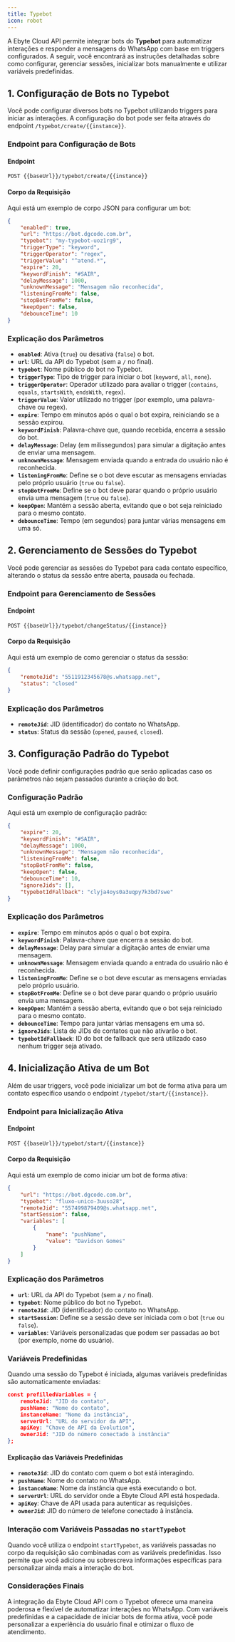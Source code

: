 ```yaml
---
title: Typebot
icon: robot
---
```


A Ebyte Cloud API permite integrar bots do **Typebot** para automatizar interações e responder a mensagens do WhatsApp com base em triggers configurados. A seguir, você encontrará as instruções detalhadas sobre como configurar, gerenciar sessões, inicializar bots manualmente e utilizar variáveis predefinidas.

## 1. Configuração de Bots no Typebot

Você pode configurar diversos bots no Typebot utilizando triggers para iniciar as interações. A configuração do bot pode ser feita através do endpoint `/typebot/create/{{instance}}`.

### Endpoint para Configuração de Bots

#### Endpoint

~~~http
POST {{baseUrl}}/typebot/create/{{instance}}
~~~

#### Corpo da Requisição

Aqui está um exemplo de corpo JSON para configurar um bot:

~~~json
{
    "enabled": true,
    "url": "https://bot.dgcode.com.br",
    "typebot": "my-typebot-uoz1rg9",
    "triggerType": "keyword",
    "triggerOperator": "regex",
    "triggerValue": "^atend.*",
    "expire": 20,
    "keywordFinish": "#SAIR",
    "delayMessage": 1000,
    "unknownMessage": "Mensagem não reconhecida",
    "listeningFromMe": false,
    "stopBotFromMe": false,
    "keepOpen": false,
    "debounceTime": 10
}
~~~

### Explicação dos Parâmetros

- **`enabled`**: Ativa (`true`) ou desativa (`false`) o bot.
- **`url`**: URL da API do Typebot (sem a `/` no final).
- **`typebot`**: Nome público do bot no Typebot.
- **`triggerType`**: Tipo de trigger para iniciar o bot (`keyword`, `all`, `none`).
- **`triggerOperator`**: Operador utilizado para avaliar o trigger (`contains`, `equals`, `startsWith`, `endsWith`, `regex`).
- **`triggerValue`**: Valor utilizado no trigger (por exemplo, uma palavra-chave ou regex).
- **`expire`**: Tempo em minutos após o qual o bot expira, reiniciando se a sessão expirou.
- **`keywordFinish`**: Palavra-chave que, quando recebida, encerra a sessão do bot.
- **`delayMessage`**: Delay (em milissegundos) para simular a digitação antes de enviar uma mensagem.
- **`unknownMessage`**: Mensagem enviada quando a entrada do usuário não é reconhecida.
- **`listeningFromMe`**: Define se o bot deve escutar as mensagens enviadas pelo próprio usuário (`true` ou `false`).
- **`stopBotFromMe`**: Define se o bot deve parar quando o próprio usuário envia uma mensagem (`true` ou `false`).
- **`keepOpen`**: Mantém a sessão aberta, evitando que o bot seja reiniciado para o mesmo contato.
- **`debounceTime`**: Tempo (em segundos) para juntar várias mensagens em uma só.

## 2. Gerenciamento de Sessões do Typebot

Você pode gerenciar as sessões do Typebot para cada contato específico, alterando o status da sessão entre aberta, pausada ou fechada.

### Endpoint para Gerenciamento de Sessões

#### Endpoint

~~~http
POST {{baseUrl}}/typebot/changeStatus/{{instance}}
~~~

#### Corpo da Requisição

Aqui está um exemplo de como gerenciar o status da sessão:

~~~json
{
    "remoteJid": "5511912345678@s.whatsapp.net",
    "status": "closed"
}
~~~

### Explicação dos Parâmetros

- **`remoteJid`**: JID (identificador) do contato no WhatsApp.
- **`status`**: Status da sessão (`opened`, `paused`, `closed`).

## 3. Configuração Padrão do Typebot

Você pode definir configurações padrão que serão aplicadas caso os parâmetros não sejam passados durante a criação do bot.

### Configuração Padrão

Aqui está um exemplo de configuração padrão:

~~~json
{
    "expire": 20,
    "keywordFinish": "#SAIR",
    "delayMessage": 1000,
    "unknownMessage": "Mensagem não reconhecida",
    "listeningFromMe": false,
    "stopBotFromMe": false,
    "keepOpen": false,
    "debounceTime": 10,
    "ignoreJids": [],
    "typebotIdFallback": "clyja4oys0a3uqpy7k3bd7swe"
}
~~~

### Explicação dos Parâmetros

- **`expire`**: Tempo em minutos após o qual o bot expira.
- **`keywordFinish`**: Palavra-chave que encerra a sessão do bot.
- **`delayMessage`**: Delay para simular a digitação antes de enviar uma mensagem.
- **`unknownMessage`**: Mensagem enviada quando a entrada do usuário não é reconhecida.
- **`listeningFromMe`**: Define se o bot deve escutar as mensagens enviadas pelo próprio usuário.
- **`stopBotFromMe`**: Define se o bot deve parar quando o próprio usuário envia uma mensagem.
- **`keepOpen`**: Mantém a sessão aberta, evitando que o bot seja reiniciado para o mesmo contato.
- **`debounceTime`**: Tempo para juntar várias mensagens em uma só.
- **`ignoreJids`**: Lista de JIDs de contatos que não ativarão o bot.
- **`typebotIdFallback`**: ID do bot de fallback que será utilizado caso nenhum trigger seja ativado.

## 4. Inicialização Ativa de um Bot

Além de usar triggers, você pode inicializar um bot de forma ativa para um contato específico usando o endpoint `/typebot/start/{{instance}}`.

### Endpoint para Inicialização Ativa

#### Endpoint

~~~http
POST {{baseUrl}}/typebot/start/{{instance}}
~~~

#### Corpo da Requisição

Aqui está um exemplo de como iniciar um bot de forma ativa:

~~~json
{
    "url": "https://bot.dgcode.com.br",
    "typebot": "fluxo-unico-3uuso28",
    "remoteJid": "557499879409@s.whatsapp.net",
    "startSession": false,
    "variables": [
        {
            "name": "pushName",
            "value": "Davidson Gomes"
        }
    ]
}
~~~

### Explicação dos Parâmetros

- **`url`**: URL da API do Typebot (sem a `/` no final).
- **`typebot`**: Nome público do bot no Typebot.
- **`remoteJid`**: JID (identificador) do contato no WhatsApp.
- **`startSession`**: Define se a sessão deve ser iniciada com o bot (`true` ou `false`).
- **`variables`**: Variáveis personalizadas que podem ser passadas ao bot (por exemplo, nome do usuário).

### Variáveis Predefinidas

Quando uma sessão do Typebot é iniciada, algumas variáveis predefinidas são automaticamente enviadas:

~~~json
const prefilledVariables = {
    remoteJid: "JID do contato",
    pushName: "Nome do contato",
    instanceName: "Nome da instância",
    serverUrl: "URL do servidor da API",
    apiKey: "Chave de API da Evolution",
    ownerJid: "JID do número conectado à instância"
};
~~~

#### Explicação das Variáveis Predefinidas

- **`remoteJid`**: JID do contato com quem o bot está interagindo.
- **`pushName`**: Nome do contato no WhatsApp.
- **`instanceName`**: Nome da instância que está executando o bot.
- **`serverUrl`**: URL do servidor onde a Ebyte Cloud API está hospedada.
- **`apiKey`**: Chave de API usada para autenticar as requisições.
- **`ownerJid`**: JID do número de telefone conectado à instância.

### Interação com Variáveis Passadas no `startTypebot`

Quando você utiliza o endpoint `startTypebot`, as variáveis passadas no corpo da requisição são combinadas com as variáveis predefinidas. Isso permite que você adicione ou sobrescreva informações específicas para personalizar ainda mais a interação do bot.

### Considerações Finais

A integração da Ebyte Cloud API com o Typebot oferece uma maneira poderosa e flexível de automatizar interações no WhatsApp. Com variáveis predefinidas e a capacidade de iniciar bots de forma ativa, você pode personalizar a experiência do usuário final e otimizar o fluxo de atendimento.
